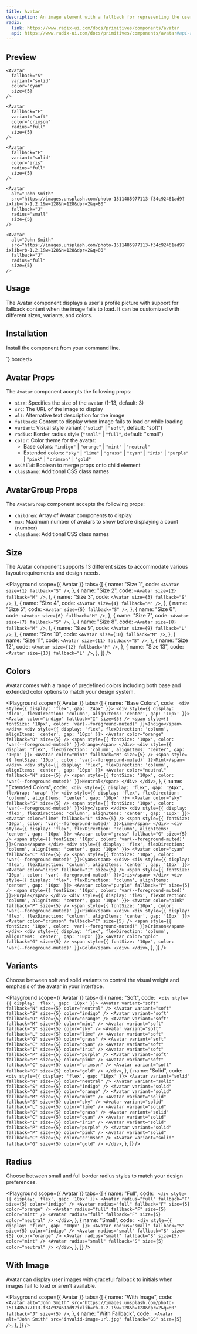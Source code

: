 ```yaml
---
title: Avatar
description: An image element with a fallback for representing the user.
radix:
  link: https://www.radix-ui.com/docs/primitives/components/avatar
  api: https://www.radix-ui.com/docs/primitives/components/avatar#api-reference
---
```


## Preview

<Preview>
  <Flex style={{ gap: '24px', flexWrap: 'wrap' }}>
    <Avatar
      fallback="S"
      variant="soft"
      color="orange"
      size={5}
    />

    <Avatar
      fallback="S"
      variant="solid"
      color="cyan"
      size={5}
    />

    <Avatar
      fallback="F"
      variant="soft"
      color="crimson"
      radius="full"
      size={5}
    />

    <Avatar
      fallback="F"
      variant="solid"
      color="iris"
      radius="full"
      size={5}
    />

    <Avatar
      alt="John Smith"
      src="https://images.unsplash.com/photo-1511485977113-f34c92461ad9?ixlib=rb-1.2.1&w=128&h=128&dpr=2&q=80"
      fallback="J"
      radius="small"
      size={5}
    />

    <Avatar
      alt="John Smith"
      src="https://images.unsplash.com/photo-1511485977113-f34c92461ad9?ixlib=rb-1.2.1&w=128&h=128&dpr=2&q=80"
      fallback="J"
      radius="full"
      size={5}
    />

  </Flex>
</Preview>

## Usage

The Avatar component displays a user's profile picture with support for fallback content when the image fails to load. It can be customized with different sizes, variants, and colors.

## Installation

Install the component from your command line.

<LiveProvider>
  <LiveEditor code={`npm install @raystack/apsara`} border language="shell" />
</LiveProvider>

<LiveProvider>
    <LiveEditor code={`import { Avatar, AvatarGroup } from '@raystack/apsara/v1'

  <Avatar
    alt="John Smith"
    src="/path/to/image.jpg"
    fallback="JS"
    size={5}
  />
`} border/>
</LiveProvider>

## Avatar Props

The `Avatar` component accepts the following props:

- `size`: Specifies the size of the avatar (1-13, default: 3)
- `src`: The URL of the image to display
- `alt`: Alternative text description for the image
- `fallback`: Content to display when image fails to load or while loading
- `variant`: Visual style variant (`"solid"` | `"soft"`, default: "soft")
- `radius`: Border radius style (`"small"` | `"full"`, default: "small")
- `color`: Color theme for the avatar:
  - Base colors: `"indigo"` | `"orange"` | `"mint"` | `"neutral"`
  - Extended colors: `"sky"` | `"lime"` | `"grass"` | `"cyan"` | `"iris"` | `"purple"` | `"pink"` | `"crimson"` | `"gold"`
- `asChild`: Boolean to merge props onto child element
- `className`: Additional CSS class names

## AvatarGroup Props

The `AvatarGroup` component accepts the following props:

- `children`: Array of Avatar components to display
- `max`: Maximum number of avatars to show before displaying a count (number)
- `className`: Additional CSS class names

## Size

The Avatar component supports 13 different sizes to accommodate various layout requirements and design needs.

<Playground
  scope={{ Avatar }}
  tabs={[
    {
      name: "Size 1",
      code: `<Avatar size={1} fallback="S" />`,
    },
    {
      name: "Size 2",
      code: `<Avatar size={2} fallback="M" />`,
    },
    {
      name: "Size 3",
      code: `<Avatar size={3} fallback="S" />`,
    },
    {
      name: "Size 4",
      code: `<Avatar size={4} fallback="M" />`,
    },
    {
      name: "Size 5",
      code: `<Avatar size={5} fallback="S" />`,
    },
    {
      name: "Size 6",
      code: `<Avatar size={6} fallback="M" />`,
    },
    {
      name: "Size 7",
      code: `<Avatar size={7} fallback="S" />`,
    },
    {
      name: "Size 8",
      code: `<Avatar size={8} fallback="M" />`,
    },
    {
      name: "Size 9",
      code: `<Avatar size={9} fallback="L" />`,
    },
    {
      name: "Size 10",
      code: `<Avatar size={10} fallback="M" />`,
    },
    {
      name: "Size 11",
      code: `<Avatar size={11} fallback="S" />`,
    },
    {
      name: "Size 12",
      code: `<Avatar size={12} fallback="M" />`,
    },
    {
      name: "Size 13",
      code: `<Avatar size={13} fallback="L" />`,
    },
  ]}
/>

## Colors

Avatar comes with a range of predefined colors including both base and extended color options to match your design system.

<Playground
  scope={{ Avatar }}
  tabs={[
    {
      name: "Base Colors",
      code: `
      <div style={{ display: 'flex', gap: '24px' }}>
        <div style={{ display: 'flex', flexDirection: 'column', alignItems: 'center', gap: '10px' }}>
          <Avatar color="indigo" fallback="I" size={5} />
          <span style={{ fontSize: '10px', color: 'var(--foreground-muted)' }}>Indigo</span>
        </div>
        <div style={{ display: 'flex', flexDirection: 'column', alignItems: 'center', gap: '10px' }}>
          <Avatar color="orange" fallback="O" size={5} />
          <span style={{ fontSize: '10px', color: 'var(--foreground-muted)' }}>Orange</span>
        </div>
        <div style={{ display: 'flex', flexDirection: 'column', alignItems: 'center', gap: '10px' }}>
          <Avatar color="mint" fallback="M" size={5} />
          <span style={{ fontSize: '10px', color: 'var(--foreground-muted)' }}>Mint</span>
        </div>
        <div style={{ display: 'flex', flexDirection: 'column', alignItems: 'center', gap: '10px' }}>
          <Avatar color="neutral" fallback="N" size={5} />
          <span style={{ fontSize: '10px', color: 'var(--foreground-muted)' }}>Neutral</span>
        </div>
      </div>`,
    },
    {
      name: "Extended Colors",
      code: `
      <div style={{ display: 'flex', gap: '24px', flexWrap: 'wrap' }}>
        <div style={{ display: 'flex', flexDirection: 'column', alignItems: 'center', gap: '10px' }}>
          <Avatar color="sky" fallback="S" size={5} />
          <span style={{ fontSize: '10px', color: 'var(--foreground-muted)' }}>Sky</span>
        </div>
        <div style={{ display: 'flex', flexDirection: 'column', alignItems: 'center', gap: '10px' }}>
          <Avatar color="lime" fallback="L" size={5} />
          <span style={{ fontSize: '10px', color: 'var(--foreground-muted)' }}>Lime</span>
        </div>
        <div style={{ display: 'flex', flexDirection: 'column', alignItems: 'center', gap: '10px' }}>
          <Avatar color="grass" fallback="G" size={5} />
          <span style={{ fontSize: '10px', color: 'var(--foreground-muted)' }}>Grass</span>
        </div>
        <div style={{ display: 'flex', flexDirection: 'column', alignItems: 'center', gap: '10px' }}>
          <Avatar color="cyan" fallback="C" size={5} />
          <span style={{ fontSize: '10px', color: 'var(--foreground-muted)' }}>Cyan</span>
        </div>
        <div style={{ display: 'flex', flexDirection: 'column', alignItems: 'center', gap: '10px' }}>
          <Avatar color="iris" fallback="I" size={5} />
          <span style={{ fontSize: '10px', color: 'var(--foreground-muted)' }}>Iris</span>
        </div>
        <div style={{ display: 'flex', flexDirection: 'column', alignItems: 'center', gap: '10px' }}>
          <Avatar color="purple" fallback="P" size={5} />
          <span style={{ fontSize: '10px', color: 'var(--foreground-muted)' }}>Purple</span>
        </div>
        <div style={{ display: 'flex', flexDirection: 'column', alignItems: 'center', gap: '10px' }}>
          <Avatar color="pink" fallback="P" size={5} />
          <span style={{ fontSize: '10px', color: 'var(--foreground-muted)' }}>Pink</span>
        </div>
        <div style={{ display: 'flex', flexDirection: 'column', alignItems: 'center', gap: '10px' }}>
          <Avatar color="crimson" fallback="C" size={5} />
          <span style={{ fontSize: '10px', color: 'var(--foreground-muted)' }}>Crimson</span>
        </div>
        <div style={{ display: 'flex', flexDirection: 'column', alignItems: 'center', gap: '10px' }}>
          <Avatar color="gold" fallback="G" size={5} />
          <span style={{ fontSize: '10px', color: 'var(--foreground-muted)' }}>Gold</span>
        </div>
      </div>`,
    },
  ]}
/>

## Variants

Choose between soft and solid variants to control the visual weight and emphasis of the avatar in your interface.

<Playground
  scope={{ Avatar }}
  tabs={[
    {
      name: "Soft",
      code: `
        <div style={{ display: 'flex', gap: '10px' }}>
        <Avatar variant="soft" fallback="N" size={5} color="neutral" />
          <Avatar variant="soft" fallback="S" size={5} color="indigo" />
          <Avatar variant="soft" fallback="O" size={5} color="orange" />
          <Avatar variant="soft" fallback="M" size={5} color="mint" />
          <Avatar variant="soft" fallback="S" size={5} color="sky" />
          <Avatar variant="soft" fallback="L" size={5} color="lime" />
          <Avatar variant="soft" fallback="G" size={5} color="grass" />
          <Avatar variant="soft" fallback="C" size={5} color="cyan" />
          <Avatar variant="soft" fallback="I" size={5} color="iris" />
          <Avatar variant="soft" fallback="P" size={5} color="purple" />
          <Avatar variant="soft" fallback="P" size={5} color="pink" />
          <Avatar variant="soft" fallback="C" size={5} color="crimson" />
          <Avatar variant="soft" fallback="G" size={5} color="gold" />
        </div>`,
    },
    {
      name: "Solid",
      code: `
        <div style={{ display: 'flex', gap: '10px' }}>
        <Avatar variant="solid" fallback="N" size={5} color="neutral" />
          <Avatar variant="solid" fallback="S" size={5} color="indigo" />
          <Avatar variant="solid" fallback="O" size={5} color="orange" />
          <Avatar variant="solid" fallback="M" size={5} color="mint" />
          <Avatar variant="solid" fallback="S" size={5} color="sky" />
          <Avatar variant="solid" fallback="L" size={5} color="lime" />
          <Avatar variant="solid" fallback="G" size={5} color="grass" />
          <Avatar variant="solid" fallback="C" size={5} color="cyan" />
          <Avatar variant="solid" fallback="I" size={5} color="iris" />
          <Avatar variant="solid" fallback="P" size={5} color="purple" />
          <Avatar variant="solid" fallback="P" size={5} color="pink" />
          <Avatar variant="solid" fallback="C" size={5} color="crimson" />
          <Avatar variant="solid" fallback="G" size={5} color="gold" />
        </div>`,
    },
  ]}
/>

## Radius

Choose between small and full border radius styles to match your design preferences.

<Playground
  scope={{ Avatar }}
  tabs={[
    {
      name: "Full",
      code: `
        <div style={{ display: 'flex', gap: '10px' }}>
          <Avatar radius="full" fallback="F" size={5} color="indigo" />
          <Avatar radius="full" fallback="F" size={5} color="orange" />
          <Avatar radius="full" fallback="F" size={5} color="mint" />
          <Avatar radius="full" fallback="F" size={5} color="neutral" />
        </div>`,
    },
    {
      name: "Small",
      code: `
        <div style={{ display: 'flex', gap: '10px' }}>
          <Avatar radius="small" fallback="S" size={5} color="indigo" />
          <Avatar radius="small" fallback="S" size={5} color="orange" />
          <Avatar radius="small" fallback="S" size={5} color="mint" />
          <Avatar radius="small" fallback="S" size={5} color="neutral" />
        </div>`,
    },
  ]}
/>

## With Image

Avatar can display user images with graceful fallback to initials when images fail to load or aren't available.

<Playground
  scope={{ Avatar }}
  tabs={[
    {
      name: "With Image",
      code: `
        <Avatar
          alt="John Smith"
          src="https://images.unsplash.com/photo-1511485977113-f34c92461ad9?ixlib=rb-1.2.1&w=128&h=128&dpr=2&q=80"
          fallback="J"
          size={5}
        />`,
    },
    {
      name: "With Fallback",
      code: `
        <Avatar
          alt="John Smith"
          src="invalid-image-url.jpg"
          fallback="GS"
          size={5}
        />`,
    },
  ]}
/>
